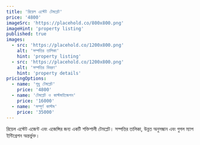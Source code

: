 ```yaml
---
title: 'রিয়েল এস্টেট টেমপ্লেট'
price: '4800'
imageSrc: 'https://placehold.co/800x800.png'
imageHint: 'property listing'
published: true
images:
  - src: 'https://placehold.co/1200x800.png'
    alt: 'সম্পত্তির তালিকা'
    hint: 'property listing'
  - src: 'https://placehold.co/1200x800.png'
    alt: 'সম্পত্তির বিবরণ'
    hint: 'property details'
pricingOptions:
  - name: 'শুধু টেমপ্লেট'
    price: '4800'
  - name: 'টেমপ্লেট ও কাস্টমাইজেশন'
    price: '16000'
  - name: 'সম্পূর্ণ কাস্টম'
    price: '35000'
---
```


রিয়েল এস্টেট এজেন্ট এবং এজেন্সির জন্য একটি শক্তিশালী টেমপ্লেট। সম্পত্তির তালিকা, উন্নত অনুসন্ধান এবং গুগল ম্যাপ ইন্টিগ্রেশন অন্তর্ভুক্ত।